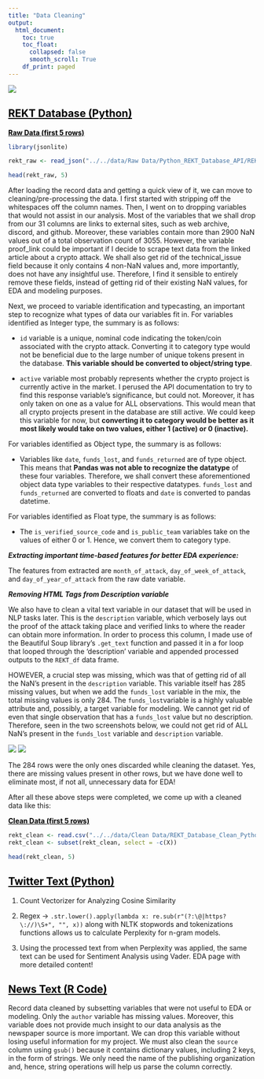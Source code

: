 ```yaml
---
title: "Data Cleaning"
output: 
  html_document:
    toc: true
    toc_float:
      collapsed: false
      smooth_scroll: True
    df_print: paged
---
```


<style>
a:link {
    color: black;
}

a:visited {
    color: green;
}

 a:hover {
    color: blue;
}

</style>


[![](../images/data_cleaning.jpeg)](https://www.iteratorshq.com/blog/data-cleaning-in-5-easy-steps/)

[REKT Database (Python)](https://github.com/anly501/anly-501-project-TegveerG/blob/main/codes/Data_Cleaning/REKT_Database_Cleaning.ipynb)
---

[**Raw Data (first 5 rows)**](https://github.com/anly501/anly-501-project-TegveerG/tree/main/data/Raw%20Data/Python_REKT_Database_API)

```r
library(jsonlite)

rekt_raw <- read_json("../../data/Raw Data/Python_REKT_Database_API/REKT_Database_Python_API.json", simplifyVector = TRUE)

head(rekt_raw, 5)
```

After loading the record data and getting a quick view of it, we can move to cleaning/pre-processing the data. I first started with stripping off the whitespaces off the column names. Then, I went on to dropping variables that would not assist in our analysis. Most of the variables that we shall drop from our 31 columns are links to external sites, such as web archive, discord, and github. Moreover, these variables contain more than 2900 NaN values out of a total observation count of 3055. However, the variable proof_link could be important if I decide to scrape text data from the linked article about a crypto attack. We shall also get rid of the technical_issue field because it only contains 4 non-NaN values and, more importantly, does not have any insightful use. Therefore, I find it sensible to entirely remove these fields, instead of getting rid of their existing NaN values, for EDA and modeling purposes.

Next, we proceed to variable identification and typecasting, an important step to recognize what types of data our variables fit in.
For variables identified as Integer type, the summary is as follows:

*    `id` variable is a unique, nominal code indicating the token/coin associated with the crypto attack. Converting it to category type would not be beneficial due to the large number of unique tokens present in the database. **This variable should be converted to object/string type**. 

*    `active` variable most probably represents whether the crypto project is currently active in the market. I perused the API documentation to try to find this response variable's significance, but could not. Moreover, it has only taken on one as a value for ALL observations. This would mean that all crypto projects present in the database are still active. We could keep this variable for now, but **converting it to category would be better as it most likely would take on two values, either 1 (active) or 0 (inactive).**  

For variables identified as Object type, the summary is as follows:

*    Variables like `date`, `funds_lost`, and `funds_returned` are of type object. This means that **Pandas was not able to recognize the datatype** of these four variables. Therefore, we shall convert these aforementioned object data type variables to their respective datatypes. `funds_lost` and `funds_returned` are converted to floats and `date` is converted to pandas datetime.

For variables identified as Float type, the summary is as follows:

*   The `is_verified_source_code` and `is_public_team` variables take on the values of either 0 or 1. Hence, we convert them to category type.

***Extracting important time-based features for better EDA experience:***

The features from extracted are `month_of_attack`, `day_of_week_of_attack`, and `day_of_year_of_attack` from the raw date variable. 

***Removing HTML Tags from Description variable***

We also have to clean a vital text variable in our dataset that will be used in NLP tasks later. This is the `description` variable, which verbosely lays out the proof of the attack taking place and verified links to where the reader can obtain more information. In order to process this column, I made use of the Beautiful Soup library's `.get_text` function and passed it in a for loop that looped through the 'description' variable and appended processed outputs to the `REKT_df` data frame. 

HOWEVER, a crucial step was missing, which was that of getting rid of all the NaN's present in the `description` variable. This variable itself has 285 missing values, but when we add the  `funds_lost` variable in the mix, the total missing values is only 284. The `funds_lost`variable is a highly valuable attribute and, possibly, a target variable for modeling. We cannot get rid of even that single observation that has a `funds_lost` value but no description. Therefore, seen in the two screenshots below, we could not get rid of ALL NaN's present in the `funds_lost` variable and `description` variable.

![](../images/REKT_Database_Rows_Removed.jpeg)
![](../images/87th_highest_funds_lost_observation_missing_description.jpeg)

The 284 rows were the only ones discarded while cleaning the dataset. Yes, there are missing values present in other rows, but we have done well to eliminate most, if not all, unnecessary data for EDA!

After all these above steps were completed, we come up with a cleaned data like this:

[**Clean Data (first 5 rows)**](https://github.com/anly501/anly-501-project-TegveerG/blob/main/data/Clean%20Data/REKT_Database_Clean_Python.csv)

```r
rekt_clean <- read.csv("../../data/Clean Data/REKT_Database_Clean_Python.csv")
rekt_clean <- subset(rekt_clean, select = -c(X))

head(rekt_clean, 5)
```

[Twitter Text (Python)](https://github.com/anly501/anly-501-project-TegveerG/blob/main/codes/Data_Cleaning/Twitter_API_cleaning.ipynb)
---

1. Count Vectorizer for Analyzing Cosine Similarity 

2. Regex -> `.str.lower().apply(lambda x: re.sub(r"(?:\@|https?\://)\S+", "", x))` along with NLTK stopwords and tokenizations functions allows us to calculate Perplexity for n-gram models.

3. Using the processed text from when Perplexity was applied, the same text can be used for Sentiment Analysis using Vader. EDA page with more detailed content!

[News Text (R Code)](https://github.com/anly501/anly-501-project-TegveerG/blob/main/codes/Data_Cleaning/NEWSAPI_cleaning.Rmd)
---

Record data cleaned by subsetting variables that were not useful to EDA or modeling. Only the `author` variable has missing values. Moreover, this variable does not provide much insight to our data analysis as the newspaper source is more important. We can drop this variable without losing useful information for my project.
We must also clean the `source` column using `gsub()` because it contains dictionary values, including 2 keys, in the form of strings. We only need the name of the publishing organization and, hence, string operations will help us parse the column correctly.
